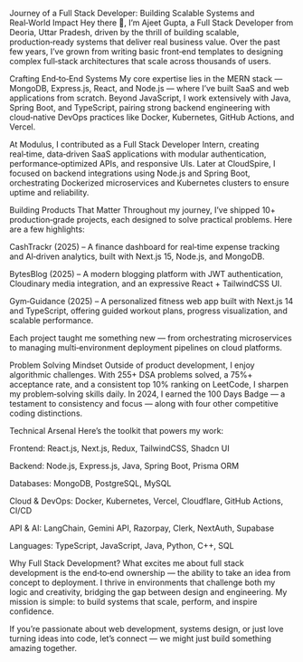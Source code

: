 Journey of a Full Stack Developer: Building Scalable Systems and Real‑World Impact
Hey there 👋, I’m Ajeet Gupta, a Full Stack Developer from Deoria, Uttar Pradesh, driven by the thrill of building scalable, production‑ready systems that deliver real business value. Over the past few years, I’ve grown from writing basic front‑end templates to designing complex full‑stack architectures that scale across thousands of users.

Crafting End‑to‑End Systems
My core expertise lies in the MERN stack — MongoDB, Express.js, React, and Node.js — where I’ve built SaaS and web applications from scratch. Beyond JavaScript, I work extensively with Java, Spring Boot, and TypeScript, pairing strong backend engineering with cloud‑native DevOps practices like Docker, Kubernetes, GitHub Actions, and Vercel.

At Modulus, I contributed as a Full Stack Developer Intern, creating real‑time, data‑driven SaaS applications with modular authentication, performance‑optimized APIs, and responsive UIs. Later at CloudSpire, I focused on backend integrations using Node.js and Spring Boot, orchestrating Dockerized microservices and Kubernetes clusters to ensure uptime and reliability.

Building Products That Matter
Throughout my journey, I’ve shipped 10+ production‑grade projects, each designed to solve practical problems. Here are a few highlights:

CashTrackr (2025) – A finance dashboard for real‑time expense tracking and AI‑driven analytics, built with Next.js 15, Node.js, and MongoDB.

BytesBlog (2025) – A modern blogging platform with JWT authentication, Cloudinary media integration, and an expressive React + TailwindCSS UI.

Gym‑Guidance (2025) – A personalized fitness web app built with Next.js 14 and TypeScript, offering guided workout plans, progress visualization, and scalable performance.

Each project taught me something new — from orchestrating microservices to managing multi‑environment deployment pipelines on cloud platforms.

Problem Solving Mindset
Outside of product development, I enjoy algorithmic challenges. With 255+ DSA problems solved, a 75%+ acceptance rate, and a consistent top 10% ranking on LeetCode, I sharpen my problem‑solving skills daily. In 2024, I earned the 100 Days Badge — a testament to consistency and focus — along with four other competitive coding distinctions.

Technical Arsenal
Here’s the toolkit that powers my work:

Frontend: React.js, Next.js, Redux, TailwindCSS, Shadcn UI

Backend: Node.js, Express.js, Java, Spring Boot, Prisma ORM

Databases: MongoDB, PostgreSQL, MySQL

Cloud & DevOps: Docker, Kubernetes, Vercel, Cloudflare, GitHub Actions, CI/CD

API & AI: LangChain, Gemini API, Razorpay, Clerk, NextAuth, Supabase

Languages: TypeScript, JavaScript, Java, Python, C++, SQL

Why Full Stack Development?
What excites me about full stack development is the end‑to‑end ownership — the ability to take an idea from concept to deployment. I thrive in environments that challenge both my logic and creativity, bridging the gap between design and engineering. My mission is simple: to build systems that scale, perform, and inspire confidence.

If you’re passionate about web development, systems design, or just love turning ideas into code, let’s connect — we might just build something amazing together.